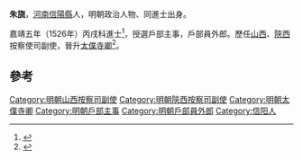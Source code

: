 '''朱旒'''，[[河南|河南]][[信陽縣|信陽縣]]人，明朝政治人物、同進士出身。

嘉靖五年（1526年）丙戌科進士<ref>{{cite book|author1=王兴亚，马怀云|title=河南历史名人籍里研究|date=2002年1月|publisher=郑州：中州古籍出版社|isbn=7-5348-1886-9|pages=592|accessdate=2017-04-08}}</ref>，授選戶部主事，戶部員外郎。歷任[[山西|山西]]、[[陝西|陝西]]按察使司副使，晉升[[太僕寺卿|太僕寺卿]]<ref>{{cite book|editor=河南省信阳县志总编辑室|title=重修信阳县志|date=1985年4月|pages=421|accessdate=2017-04-08}}</ref>。

==參考==
{{reflist}}
{{明朝人物小作品}}
{{嘉靖五年丙戌科殿試金榜}}
{{DEFAULTSORT:Zhu朱}}
[[Category:明朝山西按察司副使|Category:明朝山西按察司副使]]
[[Category:明朝陝西按察司副使|Category:明朝陝西按察司副使]]
[[Category:明朝太僕寺卿|Category:明朝太僕寺卿]]
[[Category:明朝戶部主事|Category:明朝戶部主事]]
[[Category:明朝戶部員外郎|Category:明朝戶部員外郎]]
[[Category:信阳人|Category:信阳人]]